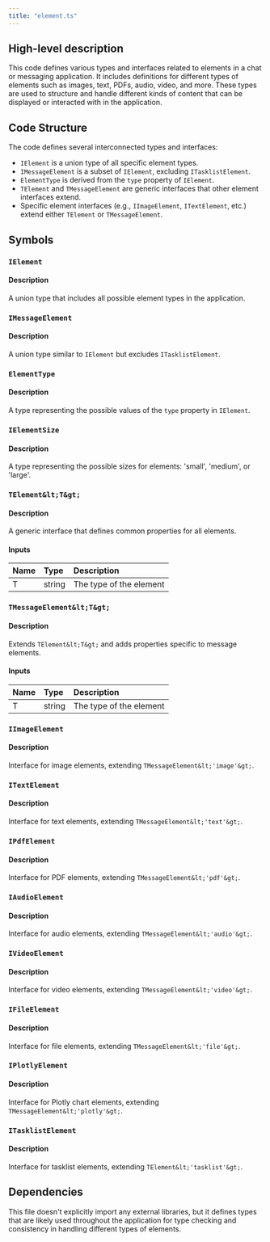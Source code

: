 ```yaml
---
title: "element.ts"
---
```


## High-level description
This code defines various types and interfaces related to elements in a chat or messaging application. It includes definitions for different types of elements such as images, text, PDFs, audio, video, and more. These types are used to structure and handle different kinds of content that can be displayed or interacted with in the application.

## Code Structure
The code defines several interconnected types and interfaces:
- `IElement` is a union type of all specific element types.
- `IMessageElement` is a subset of `IElement`, excluding `ITasklistElement`.
- `ElementType` is derived from the `type` property of `IElement`.
- `TElement` and `TMessageElement` are generic interfaces that other element interfaces extend.
- Specific element interfaces (e.g., `IImageElement`, `ITextElement`, etc.) extend either `TElement` or `TMessageElement`.

## Symbols

### `IElement`
#### Description
A union type that includes all possible element types in the application.

### `IMessageElement`
#### Description
A union type similar to `IElement` but excludes `ITasklistElement`.

### `ElementType`
#### Description
A type representing the possible values of the `type` property in `IElement`.

### `IElementSize`
#### Description
A type representing the possible sizes for elements: 'small', 'medium', or 'large'.

### `TElement&lt;T&gt;`
#### Description
A generic interface that defines common properties for all elements.

#### Inputs
| Name | Type | Description |
|:-----|:-----|:------------|
| T | string | The type of the element |

### `TMessageElement&lt;T&gt;`
#### Description
Extends `TElement&lt;T&gt;` and adds properties specific to message elements.

#### Inputs
| Name | Type | Description |
|:-----|:-----|:------------|
| T | string | The type of the element |

### `IImageElement`
#### Description
Interface for image elements, extending `TMessageElement&lt;'image'&gt;`.

### `ITextElement`
#### Description
Interface for text elements, extending `TMessageElement&lt;'text'&gt;`.

### `IPdfElement`
#### Description
Interface for PDF elements, extending `TMessageElement&lt;'pdf'&gt;`.

### `IAudioElement`
#### Description
Interface for audio elements, extending `TMessageElement&lt;'audio'&gt;`.

### `IVideoElement`
#### Description
Interface for video elements, extending `TMessageElement&lt;'video'&gt;`.

### `IFileElement`
#### Description
Interface for file elements, extending `TMessageElement&lt;'file'&gt;`.

### `IPlotlyElement`
#### Description
Interface for Plotly chart elements, extending `TMessageElement&lt;'plotly'&gt;`.

### `ITasklistElement`
#### Description
Interface for tasklist elements, extending `TElement&lt;'tasklist'&gt;`.

## Dependencies
This file doesn't explicitly import any external libraries, but it defines types that are likely used throughout the application for type checking and consistency in handling different types of elements.